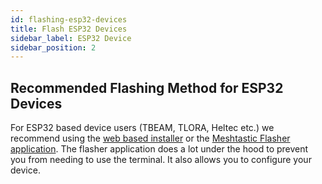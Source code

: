 ```yaml
---
id: flashing-esp32-devices
title: Flash ESP32 Devices
sidebar_label: ESP32 Device
sidebar_position: 2
---
```



## Recommended Flashing Method for ESP32 Devices

For ESP32 based device users (TBEAM, TLORA, Heltec etc.) we recommend using the [web based installer](https://flasher.meshtastic.org) or the [Meshtastic Flasher application](/docs/software/python/meshtastic-flasher). The flasher application does a lot under the hood to prevent you from needing to use the terminal. It also allows you to configure your device.
